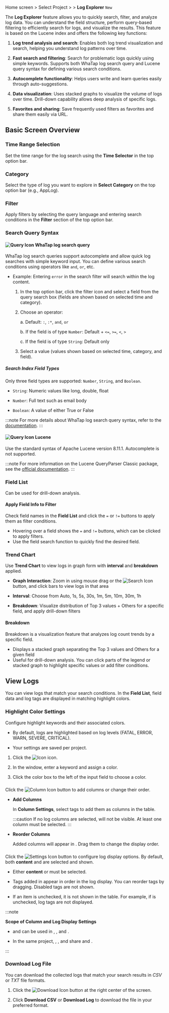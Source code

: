 
<Logroleview />

Home screen &gt; Select Project &gt; <Cmdname sid="side_log" className="uitext" /> &gt; **Log Explorer** <code className="newfunc">New</code>

The **Log Explorer** feature allows you to quickly search, filter, and analyze log data. You can understand the field structure, perform query-based filtering to efficiently search for logs, and visualize the results. This feature is based on the Lucene index and offers the following key functions:

1. **Log trend analysis and search**: Enables both log trend visualization and search, helping you understand log patterns over time.

1. **Fast search and filtering**: Search for problematic logs quickly using simple keywords. Supports both WhaTap log search query and Lucene query syntax for defining various search conditions.

1. **Autocomplete functionality**: Helps users write and learn queries easily through auto-suggestions.

1. **Data visualization**: Uses stacked graphs to visualize the volume of logs over time. Drill-down capability allows deep analysis of specific logs.

1. **Favorites and sharing**: Save frequently used filters as favorites and share them easily via URL.

## Basic Screen Overview

<ImgLang img='apm-log-log-explorer-new.png' desc='log-explorer-new' />

### Time Range Selection

Set the time range for the log search using the **Time Selector** in the top option bar.

### Category

Select the type of log you want to explore in **Select Category** on the top option bar (e.g., AppLog).

### Filter

Apply filters by selecting the query language and entering search conditions in the **Filter** section of the top option bar.

### Search Query Syntax

#### ![Query Icon](/img/ico-log-search-query.svg) WhaTap log search query

WhaTap log search queries support autocomplete and allow quick log searches with simple keyword input. You can define various search conditions using operators like `and`, `or`, etc.

* Example: Entering `error` in the search filter will search within the log content.

    1. In the top option bar, click the filter icon and select a field from the query search box (fields are shown based on selected time and category).

    1. Choose an operator:

        a. Default: `:`, `:*`, `and`, `or`<br/>

        b. If the field is of type `Number`: Default + `<=`, `>=`, `<`, `>`<br/>

        c. If the field is of type `String`: Default only

    1. Select a value (values shown based on selected time, category, and field).

##### Search Index Field Types

Only three field types are supported: `Number`, `String`, and `Boolean`.

* `String`: Numeric values like long, double, float

* `Number`: Full text such as email body

* `Boolean`: A value of either True or False

:::note
For more details about WhaTap log search query syntax, refer to the [documentation](https://docs.whatap.io/log/log-search-query).
:::

#### ![Query Icon](/img/ico-log-search-lucene.svg) Lucene

Use the standard syntax of Apache Lucene version 8.11.1. Autocomplete is not supported.

:::note
For more information on the Lucene QueryParser Classic package, see the [official documentation](https://lucene.apache.org/core/8_11_1/queryparser/org/apache/lucene/queryparser/classic/package-summary.html#Overview).
:::

### Field List

Can be used for drill-down analysis.

#### Apply Field Info to Filter

Check field names in the **Field List** and click the `=` or `!=` buttons to apply them as filter conditions.

* Hovering over a field shows the `=` and `!=` buttons, which can be clicked to apply filters.
* Use the field search function to quickly find the desired field.

### Trend Chart

Use **Trend Chart** to view logs in graph form with **interval** and **breakdown** applied.

* **Graph Interaction**: Zoom in using mouse drag or the ![Search Icon](/img/ic-search.svg) button, and click bars to view logs in that area

* **Interval**: Choose from Auto, 1s, 5s, 30s, 1m, 5m, 10m, 30m, 1h

* **Breakdown**: Visualize distribution of Top 3 values + Others for a specific field, and apply drill-down filters

#### Breakdown

Breakdown is a visualization feature that analyzes log count trends by a specific field.

* Displays a stacked graph separating the Top 3 values and Others for a given field
* Useful for drill-down analysis. You can click parts of the legend or stacked graph to highlight specific values or add filter conditions.

## View Logs

You can view logs that match your search conditions. In the **Field List**, field data and log tags are displayed in matching highlight colors.

### Highlight Color Settings

Configure highlight keywords and their associated colors.

* By default, logs are highlighted based on log levels (<span class='logft'>FATAL</span>, <span class='loger'>ERROR</span>, <span class='logwr'>WARN</span>, <span class='logft'>SEVERE</span>, <span class='logft'>CRITICAL</span>).

* Your settings are saved per project.

1. Click the ![Icon](/img/ic-highlight.svg) icon.

1. In the <Cmdname sid="highlight" className="uitext" /> window, enter a keyword and assign a color.

1. Click the color box to the left of the input field to choose a color.

### <Cmdname sid="column_settings" className="uitext" />

Click the ![Column Icon](/img/ic-column.svg) button to add columns or change their order.

* **Add Columns**

    In **Column Settings**, select tags to add them as columns in the table.

    :::caution
    If no log columns are selected, <Cmdname sid="ITM08349" className="uitext" /> will not be visible. At least one column must be selected.
    :::

* **Reorder Columns**

    Added columns will appear in <Cmdname sid="TTL06055" className="uitext" />. Drag them to change the display order.

### <Cmdname sid="ITM08349" className="uitext" />

Click the ![Settings Icon](/img/ic-setting.svg) button to configure log display options. By default, both **content** and <Cmdname sid="tag" className="uitext" /> are selected and shown.

* Either **content** or <Cmdname sid="tag" className="uitext" /> must be selected.

* Tags added in <Cmdname sid="tag_management" className="uitext" /> appear in order in the log display. You can reorder tags by dragging. Disabled tags are not shown.

* If an item is unchecked, it is not shown in the table. For example, if <Cmdname sid="tag" className="uitext" /> is unchecked, log tags are not displayed.

<ImgLang img='log-table-contents-remove-tag.png' desc='log table contents remove tag sc'/>

:::note

**Scope of Column and Log Display Settings**

* <Cmdname sid="column_settings" className="uitext" /> and <Cmdname sid="ITM08349" className="uitext" /> can be used in <Cmdname sid="logTail" className="uitext" />, <Cmdname sid="side_logSearch" className="uitext" />, and <Cmdname sid="logExplorer" className="uitext" />.

* In the same project, <Cmdname sid="side_logTail" className="uitext" />, <Cmdname sid="side_logSearch" className="uitext" />, and <Cmdname sid="side_logExplorer" className="uitext" /> share <Cmdname sid="column_settings" className="uitext" /> and <Cmdname sid="ITM08349" className="uitext" />.

:::

### Download Log File

You can download the collected logs that match your search results in *CSV* or *TXT* file formats.

1. Click the ![Download Icon](/img/ico-download.svg) <Cmdname sid="download" className="uitext" /> button at the right center of the screen.

1. Click **Download CSV** or **Download Log** to download the file in your preferred format.